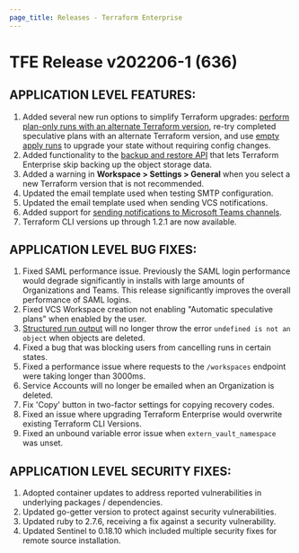 ```yaml
---
page_title: Releases - Terraform Enterprise
---
```


# TFE Release v202206-1 (636)

## APPLICATION LEVEL FEATURES:

1. Added several new run options to simplify Terraform upgrades: [perform plan-only runs with an alternate Terraform version](https://www.terraform.io/cloud-docs/run/ui#testing-terraform-upgrades-with-speculative-plans), re-try completed speculative plans with an alternate Terraform version, and use [empty apply runs](https://www.terraform.io/cloud-docs/run/modes-and-options#allow-empty-apply) to upgrade your state without requiring config changes. 
1. Added functionality to the [backup and restore API](https://www.terraform.io/enterprise/admin/infrastructure/backup-restore) that lets Terraform Enterprise skip backing up the object storage data. 
1. Added a warning in **Workspace > Settings > General** when you select a new Terraform version that is not recommended. 
1. Updated the email template used when testing SMTP configuration. 
1. Updated the email template used when sending VCS notifications. 
1. Added support for [sending notifications to Microsoft Teams channels](https://www.terraform.io/cloud-docs/workspaces/settings/notifications#microsoft-teams).
1. Terraform CLI versions up through 1.2.1 are now available. 

## APPLICATION LEVEL BUG FIXES:

1. Fixed SAML performance issue. Previously the SAML login performance would degrade significantly in installs with large amounts of Organizations and Teams. This release significantly improves the overall performance of SAML logins. 
1. Fixed VCS Workspace creation not enabling "Automatic speculative plans" when enabled by the user. 
1. [Structured run output](https://www.terraform.io/cloud-docs/workspaces/settings#user-interface) will no longer throw the error `undefined is not an object` when objects are deleted. 
1. Fixed a bug that was blocking users from cancelling runs in certain states.
1. Fixed a performance issue where requests to the `/workspaces` endpoint were taking longer than 3000ms.
1. Service Accounts will no longer be emailed when an Organization is deleted. 
1. Fix 'Copy' button in two-factor settings for copying recovery codes.
1. Fixed an issue where upgrading Terraform Enterprise would overwrite existing Terraform CLI Versions.
1. Fixed an unbound variable error issue when `extern_vault_namespace` was unset.

## APPLICATION LEVEL SECURITY FIXES:

1. Adopted container updates to address reported vulnerabilities in underlying packages / dependencies.
1. Updated go-getter version to protect against security vulnerabilities.
1. Updated ruby to 2.7.6, receiving a fix against a security vulnerability.
1. Updated Sentinel to 0.18.10 which included multiple security fixes for remote source installation.

